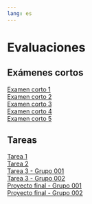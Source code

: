```yaml
---
lang: es
---
```


# Evaluaciones {.unnumbered}

## Exámenes cortos {.unnumbered}
[Examen corto 1](examen_corto-01.qmd)  
[Examen corto 2](examen_corto-02.qmd)  
[Examen corto 3](examen_corto-03.qmd)  
[Examen corto 4](examen_corto-04.qmd)  
[Examen corto 5](examen_corto-05.qmd)  

## Tareas {.unnumbered}
[Tarea 1](tarea-01.qmd)  
[Tarea 2](tarea-02.qmd)  
[Tarea 3 - Grupo 001](tarea-03-grupo-001.qmd)  
[Tarea 3 - Grupo 002](tarea-03-grupo-002.qmd)  
[Proyecto final - Grupo 001](proyecto-grupo-001.qmd)  
[Proyecto final - Grupo 002](proyecto-grupo-002.qmd)  